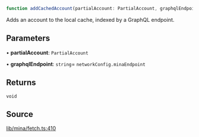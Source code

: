 ```ts
function addCachedAccount(partialAccount: PartialAccount, graphqlEndpoint: string): void
```

Adds an account to the local cache, indexed by a GraphQL endpoint.

## Parameters

• **partialAccount**: `PartialAccount`

• **graphqlEndpoint**: `string`= `networkConfig.minaEndpoint`

## Returns

`void`

## Source

[lib/mina/fetch.ts:410](https://github.com/o1-labs/o1js/blob/72b8e2c2b9aaba4b5c12257bdd63dfe2676a3d99/src/lib/mina/fetch.ts#L410)
